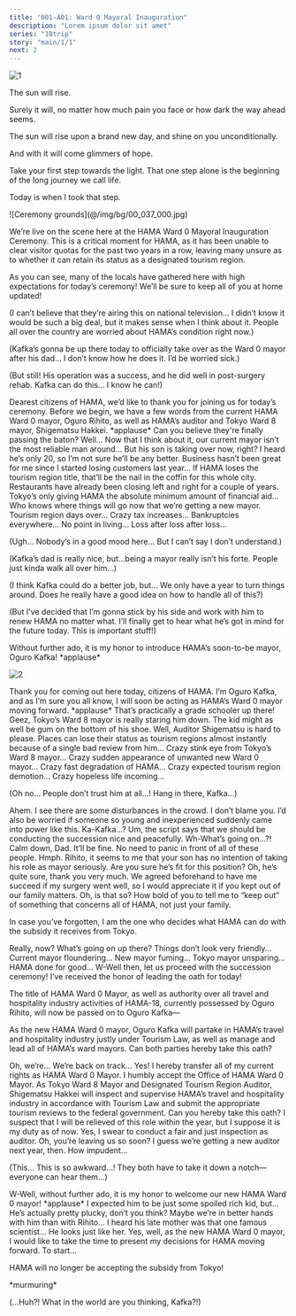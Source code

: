 ```yaml
---
title: "001-A01: Ward 0 Mayoral Inauguration"
description: "Lorem ipsum dolor sit amet"
series: "18trip"
story: "main/1/1"
next: 2
---
```



![1](1.jpg)

The sun will rise.

Surely it will, no matter how much pain you face or how dark the way ahead seems.

The sun will rise upon a brand new day, and shine on you unconditionally.

And with it will come glimmers of hope.

Take your first step towards the light. That one step alone is the beginning of the long journey we call life.

Today is when I took that step.

<Divider loc="Ceremony Grounds" />

<p class="bg">![Ceremony grounds](@/img/bg/00_037_000.jpg)</p>

<Bubble character="News Reporter">
We’re live on the scene here at the HAMA Ward 0 Mayoral Inauguration Ceremony. This is a critical moment for HAMA, as it has been unable to clear visitor quotas for the past two years in a row, leaving many unsure as to whether it can retain its status as a designated tourism region.

As you can see, many of the locals have gathered here with high expectations for today’s ceremony! We’ll be sure to keep all of you at home updated!
</Bubble>

<Bubble mc>
<p class="t">(I can’t believe that they’re airing this on national television… I didn’t know it would be such a big deal, but it makes sense when I think about it. People all over the country are worried about HAMA’s condition right now.)</p>

<p class="t">(Kafka’s gonna be up there today to officially take over as the Ward 0 mayor after his dad… I don’t know how he does it. I’d be worried sick.)</p>

<p class="t">(But still! His operation was a success, and he did well in post-surgery rehab. Kafka can do this… I know he can!)</p>
</Bubble>

<Bubble character="Presenter">
Dearest citizens of HAMA, we’d like to thank you for joining us for today’s ceremony. Before we begin, we have a few words from the current HAMA Ward 0 mayor, Oguro Rihito, as well as HAMA’s auditor and Tokyo Ward 8 mayor, Shigematsu Hakkei.
</Bubble>

<Narration>
&ast;applause&ast;
</Narration>

<Bubble character="HAMA Citizen A">
Can you believe they're finally passing the baton? Well… Now that I think about it, our current mayor isn’t the most reliable man around…
</Bubble>

<Bubble character="HAMA Citizen B">
But his son is taking over now, right? I heard he’s only 20, so I’m not sure he’ll be any better.
</Bubble>

<Bubble character="HAMA Citizen C">
Business hasn’t been great for me since I started losing customers last year… If HAMA loses the tourism region title, that’ll be the nail in the coffin for this whole city. Restaurants have already been closing left and right for a couple of years.
</Bubble>

<Bubble character="HAMA Citizen A">
Tokyo’s only giving HAMA the absolute minimum amount of financial aid… Who knows where things will go now that we’re getting a new mayor.
</Bubble>

<Bubble character="HAMA Citizen D">
Tourism region days over… Crazy tax increases… Bankruptcies everywhere… No point in living… Loss after loss after loss…
</Bubble>

<Bubble mc>
<p class="t">(Ugh… Nobody’s in a good mood here… But I can’t say I don’t understand.)</p>

<p class="t">(Kafka’s dad is really nice, but…being a mayor really isn’t his forte. People just kinda walk all over him…)</p>

<p class="t">(I think Kafka could do a better job, but… We only have a year to turn things around. Does he really have a good idea on how to handle all of this?)</p>

<p class="t">(But I’ve decided that I’m gonna stick by his side and work with him to renew HAMA no matter what. I’ll finally get to hear what he’s got in mind for the future today. This is important stuff!)</p>
</Bubble>

<Bubble character="Presenter">
Without further ado, it is my honor to introduce HAMA’s soon-to-be mayor, Oguro Kafka!
</Bubble>

<Narration>
&ast;applause&ast;
</Narration>

![2](2.jpg)

<Bubble character="Kafka">
Thank you for coming out here today, citizens of HAMA. I’m Oguro Kafka, and as I’m sure you all know, I will soon be acting as HAMA’s Ward 0 mayor moving forward.
</Bubble>

<Narration>
&ast;applause&ast;
</Narration>

<Bubble character="HAMA Citizen C">
That’s practically a grade schooler up there! Geez, Tokyo’s Ward 8 mayor is really staring him down. The kid might as well be gum on the bottom of his shoe.
</Bubble>

<Bubble character="HAMA Citizen B">
Well, Auditor Shigematsu is hard to please. Places can lose their status as tourism regions almost instantly because of a single bad review from him…
</Bubble>

<Bubble character="HAMA Citizen D">
Crazy stink eye from Tokyo’s Ward 8 mayor… Crazy sudden appearance of unwanted new Ward 0 mayor… Crazy fast degradation of HAMA… Crazy expected tourism region demotion… Crazy hopeless life incoming…
</Bubble>

<Bubble mc>
<p class="t">(Oh no… People don’t trust him at all…! Hang in there, Kafka…)</p>
</Bubble>

<Bubble character="Kafka">
Ahem. I see there are some disturbances in the crowd. I don’t blame you. I’d also be worried if someone so young and inexperienced suddenly came into power like this.
</Bubble>

<Bubble character="Rihito">
Ka-Kafka…? Um, the script says that we should be conducting the succession nice and peacefully. Wh-What’s going on…?!
</Bubble>

<Bubble character="Kafka">
Calm down, Dad. It’ll be fine. No need to panic in front of all of these people.
</Bubble>

<Bubble character="Hakkei">
Hmph. Rihito, it seems to me that your son has no intention of taking his role as mayor seriously. Are you sure he’s fit for this position?
</Bubble>

<Bubble character="Kafka">
Oh, he’s quite sure, thank you very much. We agreed beforehand to have me succeed if my surgery went well, so I would appreciate it if you kept out of our family matters.
</Bubble>

<Bubble character="Hakkei">
Oh, is that so? How bold of you to tell me to “keep out” of something that concerns all of HAMA, not just your family.

In case you’ve forgotten, I am the one who decides what HAMA can do with the subsidy it receives from Tokyo.
</Bubble>

<Bubble character="Kafka">
Really, now?
</Bubble>

<Bubble character="HAMA Citizen A">
What’s going on up there? Things don’t look very friendly…
</Bubble>

<Bubble character="HAMA Citizen D">
Current mayor floundering… New mayor fuming… Tokyo mayor unsparing… HAMA done for good…
</Bubble>

<Bubble character="Presenter">
W-Well then, let us proceed with the succession ceremony! I’ve received the honor of leading the oath for today!

The title of HAMA Ward 0 Mayor, as well as authority over all travel and hospitality industry activities of HAMA-18, currently possessed by Oguro Rihito, will now be passed on to Oguro Kafka—

As the new HAMA Ward 0 mayor, Oguro Kafka will partake in HAMA’s travel and hospitality industry justly under Tourism Law, as well as manage and lead all of HAMA’s ward mayors. Can both parties hereby take this oath?
</Bubble>

<Bubble character="Rihito">
Oh, we’re… We’re back on track… Yes! I hereby transfer all of my current rights as HAMA Ward 0 Mayor.
</Bubble>

<Bubble character="Kafka">
I humbly accept the Office of HAMA Ward 0 Mayor.
</Bubble>

<Bubble character="Presenter">
As Tokyo Ward 8 Mayor and Designated Tourism Region Auditor, Shigematsu Hakkei will inspect and supervise HAMA’s travel and hospitality industry in accordance with Tourism Law and submit the appropriate tourism reviews to the federal government. Can you hereby take this oath?
</Bubble>

<Bubble character="Hakkei">
I suspect that I will be relieved of this role within the year, but I suppose it is my duty as of now. Yes, I swear to conduct a fair and just inspection as auditor.
</Bubble>

<Bubble character="Kafka">
Oh, you’re leaving us so soon? I guess we’re getting a new auditor next year, then.
</Bubble>

<Bubble character="Hakkei">
How impudent…
</Bubble>

<Bubble mc>
<p class="t">(This… This is so awkward…! They both have to take it down a notch—everyone can hear them…)</p>
</Bubble>

<Bubble character="Presenter">
W-Well, without further ado, it is my honor to welcome our new HAMA Ward 0 mayor!
</Bubble>

<Narration>
&ast;applause&ast;
</Narration>

<Bubble character="HAMA Citizen B">
I expected him to be just some spoiled rich kid, but… He’s actually pretty plucky, don’t you think?
</Bubble>

<Bubble character="HAMA Citizen A">
Maybe we’re in better hands with him than with Rihito…
</Bubble>

<Bubble character="HAMA Citizen B">
I heard his late mother was that one famous scientist… He looks just like her.
</Bubble>

<Bubble character="Kafka">
Yes, well, as the new HAMA Ward 0 mayor, I would like to take the time to present my decisions for HAMA moving forward. To start…

HAMA will no longer be accepting the subsidy from Tokyo!
</Bubble>

<Narration>
&ast;murmuring&ast;
</Narration>

<Bubble mc>
<p class="t">(...Huh?! What in the world are you thinking, Kafka?!)</p>
</Bubble>
